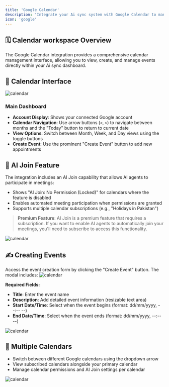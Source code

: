 ```yaml
---
title: 'Google Calendar'
description: 'Integrate your Ai sync system with Google Calendar to manage appointments, meetings, and scheduling seamlessly.'
icon: 'google'
---
```

## 🗓️ Calendar workspace Overview

The Google Calendar integration provides a comprehensive calendar management interface, allowing you to view, create, and manage events directly within your Ai sync dashboard.

## 📅 Calendar Interface

![calendar](/images/calendar/image01.png)

### Main Dashboard
- **Account Display**: Shows your connected Google account
- **Calendar Navigation**: Use arrow buttons (`<`, `>`) to navigate between months and the "Today" button to return to current date
- **View Options**: Switch between Month, Week, and Day views using the toggle buttons
- **Create Event**: Use the prominent "Create Event" button to add new appointments


## 🤖 AI Join Feature

The integration includes an AI Join capability that allows AI agents to participate in meetings:
- Shows "AI Join: No Permission (Locked)" for calendars where the feature is disabled
- Enables automated meeting participation when permissions are granted
- Supports multiple calendar subscriptions (e.g., "Holidays in Pakistan")

> **Premium Feature**: AI Join is a premium feature that requires a subscription. If you want to enable AI agents to automatically join your meetings, you'll need to subscribe to access this functionality.



![calendar](/images/calendar/image04.png)


## ✍️ Creating Events
Access the event creation form by clicking the "Create Event" button. The modal includes:
![calendar](/images/calendar/image02.png)


**Required Fields:**
- **Title**: Enter the event name
- **Description**: Add detailed event information (resizable text area)
- **Start Date/Time**: Select when the event begins (format: dd/mm/yyyy, --:-- --)
- **End Date/Time**: Select when the event ends (format: dd/mm/yyyy, --:-- --)

![calendar](/images/calendar/image03.png)

## 📂 Multiple Calendars
- Switch between different Google calendars using the dropdown arrow
- View subscribed calendars alongside your primary calendar
- Manage calendar permissions and AI Join settings per calendar

![calendar](/images/calendar/image05.png)

